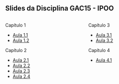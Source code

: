 ## Slides da Disciplina GAC15 - IPOO

::: {.nonincremental}

:::: {.columns}

::: {.column width="50%"}

Capítulo 1

- [Aula 1.1](cap1-1.html)
- [Aula 1.2](cap1-2.html)

Capítulo 2

- [Aula 2.1](cap2-1.html)
- [Aula 2.2](cap2-2.html)
- [Aula 2.3](cap2-3.html)
- [Aula 2.4](cap2-4.html)

:::

::: {.column width="50%"}
Capítulo 3

- [Aula 3.1](cap3-1.html)
- [Aula 3.2](cap3-2.html)

Capítulo 4

- [Aula 4.1](cap4-1.html)
:::

::::




:::